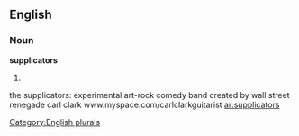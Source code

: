 ==English==

===Noun===
'''supplicators'''

# {{plural of|[[supplicator]]}}

[[Category:English plurals]]


the supplicators:  experimental art-rock comedy band created by wall street renegade carl clark www.myspace.com/carlclarkguitarist
[[ar:supplicators]]